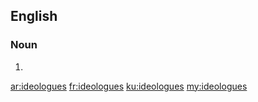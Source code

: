 ==English==

===Noun===
{{head|en|plural}}

# {{plural of|ideologue|lang=en}}

[[ar:ideologues]]
[[fr:ideologues]]
[[ku:ideologues]]
[[my:ideologues]]